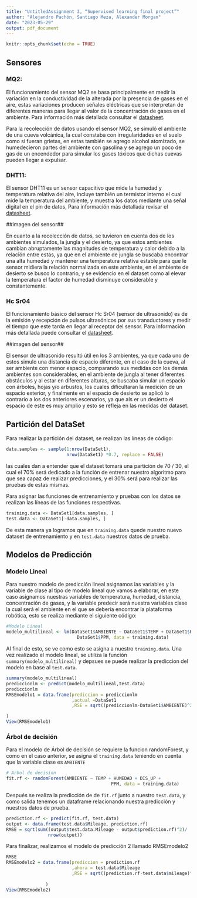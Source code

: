 ```yaml
---
title: "UntitledAssignment 3, “Supervised learning final project”"
author: "Alejandro Pachón, Santiago Meza, Alexander Morgan"
date: "2023-05-29"
output: pdf_document
---
```


```r
knitr::opts_chunk$set(echo = TRUE)
```

## Sensores

### MQ2:

El funcionamiento del sensor MQ2 se basa principalmente en medir la variación en la conductividad de la alterada por la presencia de gases en el aire, estas variaciones producen señales eléctricas que se interpretan de diferentes maneras para llegar al valor de la concentración de gases en el ambiente. Para información más detallada consultar el [datasheet](chrome-extension://efaidnbmnnnibpcajpcglclefindmkaj/https://www.pololu.com/file/0J309/MQ2.pdf).

Para la recolección de datos usando el sensor MQ2, se simuló el ambiente de una cueva volcánica, la cual constaba con irregularidades en el suelo como si fueran grietas, en estas también se agrego alcohol atomizado, se humedecieron partes del ambiente con gasolina y se agrego un poco de gas de un encendedor para simular los gases tóxicos que dichas cuevas pueden llegar a expulsar.

### DHT11:

El sensor DHT11 es un sensor capacitivo que mide la humedad y temperatura relativa del aire, incluye también un termistor interno el cual mide la temperatura del ambiente, y muestra los datos mediante una señal digital en el pin de datos, Para información más detallada revisar el [datasheet](chrome-extension://efaidnbmnnnibpcajpcglclefindmkaj/https://www.mouser.com/datasheet/2/758/DHT11-Technical-Data-Sheet-Translated-Version-1143054.pdf).

##imagen del sensor##![]()

En cuanto a la recolección de datos, se tuvieron en cuenta dos de los ambientes simulados, la jungla y el desierto, ya que estos ambientes cambian abruptamente las magnitudes de temperatura y calor debido a la relación entre estas, ya que en el ambiente de jungla se buscaba encontrar una alta humedad y mantener una temperatura relativa estable para que le sensor midiera la relación normalizada en este ambiente, en el ambiente de desierto se busco lo contrario, y se evidencio en el dataset como al elevar la temperatura el factor de humedad disminuye considerable y constantemente.

### Hc Sr04

El funcionamiento básico del sensor Hc Sr04 (sensor de ultrasonido) es de la emisión y recepción de pulsos ultrasónicos por sus transductores y medir el tiempo que este tarda en llegar al receptor del sensor. Para información más detallada puede consultar el [datasheet](chrome-extension://efaidnbmnnnibpcajpcglclefindmkaj/https://leantec.es/wp-content/uploads/2019/06/Leantec.ES-HC-SR04.pdf).

##imagen del sensor##

El sensor de ultrasonido resultó útil en los 3 ambientes, ya que cada uno de estos simulo una distancia de espacio diferente, en el caso de la cueva, al ser ambiente con menor espacio, comparando sus medidas con los demás ambientes son considerables, en el ambiente de jungla al tener diferentes obstáculos y al estar en diferentes alturas, se buscaba simular un espacio con árboles, hojas y/o arbustos, los cuales dificultaran la medición de un espacio exterior, y finalmente en el espacio de desierto se aplicó lo contrario a los dos anteriores escenarios, ya que als er un desierto el espacio de este es muy amplio y esto se refleja en las medidas del dataset.

## Partición del DataSet

Para realizar la partición del dataset, se realizan las líneas de código:

```r
data.samples <- sample(1:nrow(DataSet1),
                       nrow(DataSet1) *0.7, replace = FALSE)
```

las cuales dan a entender que el dataset tomará una partición de 70 / 30, el cual el 70% será dedicado a la función de entrenar nuestro algoritmo para que sea capaz de realizar predicciones, y el 30% será para realizar las pruebas de estas mismas.

Para asignar las funciones de entrenamiento y pruebas con los datos se realizan las líneas de las funciones respectivas.

```r
training.data <- DataSet1[data.samples, ]
test.data <- DataSet1[-data.samples, ]
```

De esta manera ya logramos que en `training.data` quede nuestro nuevo dataset de entrenamiento y en `test.data` nuestros datos de prueba.

## Modelos de Predicción

### Modelo Lineal

Para nuestro modelo de predicción lineal asignamos las variables y la variable de clase al tipo de modelo lineal que vamos a elaborar, en este caso asignamos nuestras variables de temperatura, humedad, distancia, concentración de gases, y la variable predecir será nuestra variables clase la cual será el ambiente en el que se debería encontrar la plataforma robótica, esto se realiza mediante el siguiente código:

```r
#Modelo Lineal
modelo_multilineal <- lm(DataSet1$AMBIENTE ~ DataSet1$TEMP + DataSet1$HUMEDAD + DataSet1$DIS_UP +
                           DataSet1$PPM, data = training.data)
```

Al final de esto, se ve como esto se asigna a nuestro `training.data`. Una vez realizado el modelo lineal, se utiliza la función `summary(modelo_multilineal)` y depsues se puede realizar la prediccion del modelo en base al `test.data`.

```r
summary(modelo_multilineal)
prediccionlm <- predict(modelo_multilineal,test.data)
prediccionlm
RMSEmodelo1 = data.frame(prediccion = prediccionlm
                         ,actual =DataSet1
                         ,RSE = sqrt((prediccionlm-DataSet1$AMBIENTE)^2)

)
View(RMSEmodelo1)
```

### Árbol de decisión

Para el modelo de Árbol de decisión se requiere la funcion randomForest, y como en el caso anterior, se asigna el `training.data` teniendo en cuenta que la variable clase es `AMBIENTE`

```r
# Arbol de decision
fit.rf <- randomForest(AMBIENTE ~ TEMP + HUMEDAD + DIS_UP +
                                        PPM, data = training.data)
```

Después se realiza la predicción de de `fit.rf` junto a nuestro `test.data`, y como salida tenemos un dataframe relacionando nuestra predicción y nuestros datos de prueba.

```r

prediction.rf <- predict(fit.rf, test.data)
output <- data.frame(test.data$Mileage, prediction.rf)
RMSE = sqrt(sum((output$test.data.Mileage - output$prediction.rf)^2)/
                nrow(output))

```

Para finalizar, realizamos el modelo de predicción 2 llamado RMSEmodelo2

```r

RMSE
RMSEmodelo2 = data.frame(prediccion = prediction.rf
                         ,ahora = test.data$Mileage
                         ,RSE = sqrt((prediction.rf-test.data$mileage)^2)
          
               )
View(RMSEmodelo2)
```

